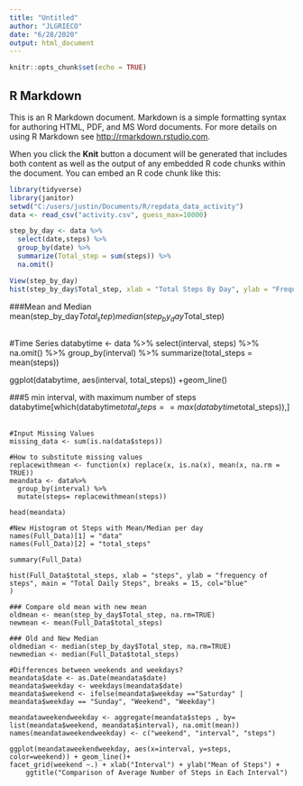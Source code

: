 ---
title: "Untitled"
author: "JLGRIECO"
date: "6/28/2020"
output: html_document
---

```{r setup, include=FALSE}
knitr::opts_chunk$set(echo = TRUE)
```

## R Markdown

This is an R Markdown document. Markdown is a simple formatting syntax for authoring HTML, PDF, and MS Word documents. For more details on using R Markdown see <http://rmarkdown.rstudio.com>.

When you click the **Knit** button a document will be generated that includes both content as well as the output of any embedded R code chunks within the document. You can embed an R code chunk like this:

```{r, echo=TRUE}
library(tidyverse)
library(janitor)
setwd("C:/users/justin/Documents/R/repdata_data_activity")
data <- read_csv("activity.csv", guess_max=10000)

step_by_day <- data %>%
  select(date,steps) %>%
  group_by(date) %>%
  summarize(Total_step = sum(steps)) %>%
  na.omit()

View(step_by_day)
hist(step_by_day$Total_step, xlab = "Total Steps By Day", ylab = "Frequency of Steps", main = "Total Steps", col = "blue", breaks = 25)

```
###Mean and Median
mean(step_by_day$Total_step)
median(step_by_day$Total_step)

```

```
#Time Series
databytime <- data %>%
  select(interval, steps) %>%
  na.omit() %>%
  group_by(interval) %>%
  summarize(total_steps = mean(steps))
  
ggplot(databytime, aes(interval, total_steps)) +geom_line()

###5 min interval, with maximum number of steps
databytime[which(databytime$total_steps == max(databytime$total_steps)),]
```
```

```
#Input Missing Values
missing_data <- sum(is.na(data$steps))

#How to substitute missing values
replacewithmean <- function(x) replace(x, is.na(x), mean(x, na.rm = TRUE))
meandata <- data%>% 
  group_by(interval) %>% 
  mutate(steps= replacewithmean(steps))

head(meandata)
```

```
#New Histogram ot Steps with Mean/Median per day
names(Full_Data)[1] = "data"
names(Full_Data)[2] = "total_steps"

summary(Full_Data)

hist(Full_Data$total_steps, xlab = "steps", ylab = "frequency of steps", main = "Total Daily Steps", breaks = 15, col="blue"
)
```

```
### Compare old mean with new mean
oldmean <- mean(step_by_day$Total_step, na.rm=TRUE)
newmean <- mean(Full_Data$total_steps)

### Old and New Median
oldmedian <- median(step_by_day$Total_step, na.rm=TRUE)
newmedian <- median(Full_Data$total_steps)

```

```
#Differences between weekends and weekdays?
meandata$date <- as.Date(meandata$date)
meandata$weekday <- weekdays(meandata$date)
meandata$weekend <- ifelse(meandata$weekday =="Saturday" | meandata$weekday == "Sunday", "Weekend", "Weekday")

meandataweekendweekday <- aggregate(meandata$steps , by= list(meandata$weekend, meandata$interval), na.omit(mean))
names(meandataweekendweekday) <- c("weekend", "interval", "steps")

ggplot(meandataweekendweekday, aes(x=interval, y=steps, color=weekend)) + geom_line()+
facet_grid(weekend ~.) + xlab("Interval") + ylab("Mean of Steps") +
    ggtitle("Comparison of Average Number of Steps in Each Interval")
```






